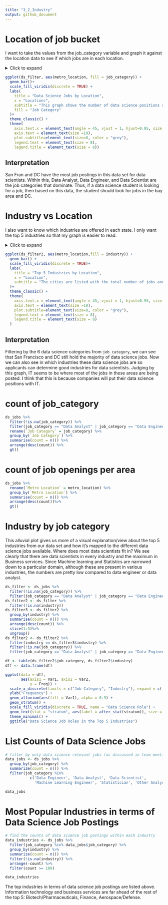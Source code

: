 ```yaml
---
title: "3_2_Industry"
output: github_document
---
```


# Location of job bucket

I want to take the values from the job_category variable and graph it against the location data to see if which jobs are in each location.

<details>
  <summary>Click to expand</summary>
# Load Data

```r
library(tidyverse)
library(readr)
library(viridis)
library(gt)
library(ggplot2)
library(viridis)
library(ggalluvial)
library(ggfittext)
```

Read data science jobs csv
```r
ds_jobs <- read.csv("../Data Cleaning/ds_jobs.csv")
```

# Job Bucket vs location

Filter by only DS jobs. There are a few other scientist jobs right now. Also take out the NAs 

```r
ds_filter <- ds_jobs %>%
  filter(!is.na(job_category)) %>%
  filter(job_category == "Data Analyst" | job_category == "Data Engineer" | job_category == "Data Scientist" | job_category == "Machine Learning Engineer" | job_category == "Statistician" | job_category == "Other Analyst")
```

</details>
```r
ggplot(ds_filter, aes(metro_location, fill = job_category)) +
  geom_bar()+
  scale_fill_viridis(discrete = TRUE) +
  labs(
    title = "Data Science Jobs by Location",
    x = "Locations",
    subtitle = "This graph shows the number of data science positions available in each city.",
    fill = "Job Category"
  )+
  theme_classic() +
  theme(
    axis.text.x = element_text(angle = 45, vjust = 1, hjust=0.95, size = 8),
    axis.text = element_text(size =10),
    plot.subtitle=element_text(size=8, color = "grey"),
    legend.text = element_text(size = 8),
    legend.title = element_text(size = 8)) 
```

## Interpretation

San Fran and DC have the most job postings in this data set for data scientists. Within this, Data Analyst, Data Engineer, and Data Scientist are the job categories that dominate. Thus, if a data science student is looking for a job, then based on this data, the student should look for jobs in the bay area and DC.

# Industry vs Location

I also want to know which industries are offered in each state. I only want the top 5 industries so that my graph is easier to read.

<details>
  <summary>Click to expand</summary>
```r
ds_filter2 <- ds_filter %>%
  filter(!is.na(industry))
ds_filter3 <- ds_filter2 %>%
  group_by(industry) %>%
  summarise(count = n()) %>%
  arrange(desc(count)) %>%
  slice(1:5)%>%
  ungroup()
ds_filter2 <- ds_filter2 %>%
  filter(industry == ds_filter3$industry)
```

</details>
```r
ggplot(ds_filter2, aes(metro_location,fill = industry)) +
  geom_bar() +
  scale_fill_viridis(discrete = TRUE)+
  labs(
    title = "Top 5 Industries by Location",
    x = "Location",
    subtitle = "The cities are listed with the total number of jobs and it is colored by the industry"
  )+
  theme_classic() +
  theme(
    axis.text.x = element_text(angle = 45, vjust = 1, hjust=0.95, size = 8),
    axis.text = element_text(size =10),
    plot.subtitle=element_text(size=8, color = "grey"),
    legend.text = element_text(size = 8),
    legend.title = element_text(size = 8)
  )
```

## Interpretation

Filtering by the 6 data science categories from `job_category`, we can see that San Francisco and DC still hold the majority of data science jobs. Now we can also see in which industries these data science jobs are so applicants can determine good industries for data scientists. Judging by this graph, IT seems to be where most of the jobs in these areas are being posted. I think that this is because companies will put their data science positions with IT.

# count of job_category

```r
ds_jobs %>%
  filter(!is.na(job_category)) %>%
  filter(job_category == "Data Analyst" | job_category == "Data Engineer" | job_category == "Data Scientist" | job_category == "Machine Learning Engineer" | job_category == "Statistician" | job_category == "Other Analyst") %>%
  rename(`Job Category` = job_category) %>%
  group_by(`Job Category`) %>%
  summarise(count = n()) %>%
  arrange(desc(count)) %>%
  gt()
```

# count of job openings per area

```r
ds_jobs %>%
  rename(`Metro Location` = metro_location) %>%
  group_by(`Metro Location`) %>%
  summarise(count = n()) %>%
  arrange(desc(count))%>%
  gt()
```


# Industry by job category
This alluvial plot gives us more of a visual explanation/view about the top 5 industries from our data set and how it’s mapped to the different data science jobs available. Where does most data scientists fit in? We see clearly that there are data scientists in every industry and the maximum in Business services. Since Machine learning and Statistics are narrowed down to a particular domain, although these are present in various industries, the numbers are pretty low compared to data engineer or data analyst.

```R
ds_filter <- ds_jobs %>%
  filter(!is.na(job_category)) %>%
  filter(job_category == "Data Analyst" | job_category == "Data Engineer" | job_category == "Data Scientist" | job_category == "Machine Learning Engineer" | job_category == "Statistician" | job_category == "Other Analyst")
ds_filter2 <- ds_filter %>%
  filter(!is.na(industry))
ds_filter3 <- ds_filter2 %>%
  group_by(industry) %>%
  summarise(count = n()) %>%
  arrange(desc(count)) %>%
  slice(1:5)%>%
  ungroup()
ds_filter2 <- ds_filter2 %>%
  filter(industry == ds_filter3$industry) %>%
  filter(!is.na(job_category)) %>%
  filter(job_category == "Data Analyst" | job_category == "Data Engineer" | job_category == "Data Scientist" | job_category == "Machine Learning Engineer" | job_category == "Statistician")

df <- table(ds_filter2$job_category, ds_filter2$industry)
dff <- data.frame(df)

ggplot(data = dff,
       aes(axis1 = Var1, axis2 = Var2,
           y = Freq)) +
  scale_x_discrete(limits = c("Job Category", "Industry"), expand = c(.2, .05)) +
  ylab("Frequency") +
  geom_alluvium(aes(fill = Var1), alpha = 0.9) +
  geom_stratum() +
  scale_fill_viridis(discrete = TRUE, name = "Data Science Role") +
  geom_text(stat = "stratum", aes(label = after_stat(stratum)), size = 2) +
  theme_minimal() +
  ggtitle("Data Science Job Roles in the Top 5 Industries")
```

# List Counts of Data Science Jobs

```r
# filter by only data science relevant jobs (as discussed in team meeting), generate table of counts
data_jobs <- ds_jobs %>% 
  group_by(job_category) %>% 
  summarize(count = n()) %>% 
  filter(job_category %in% 
           c('Data Engineer', 'Data Analyst', 'Data Scientist', 
             'Machine Learning Engineer', 'Statistician', 'Other Analyst'))

data_jobs
```

# Most Popular Industries in terms of Data Science Job Postings

```r
# find the counts of data science job postings within each industry
data_industries <- ds_jobs %>%
  filter(job_category %in% data_jobs$job_category) %>% 
  group_by(industry) %>% 
  summarize(count = n()) %>% 
  filter(!is.na(industry)) %>% 
  arrange(-count) %>% 
  filter(count >= 100)

data_industries
```

The top industries in terms of data science job postings are listed above. Information technology and business services are far ahead of the rest of the top 5: Biotech/Pharmaceuticals, Finance, Aerospace/Defense.